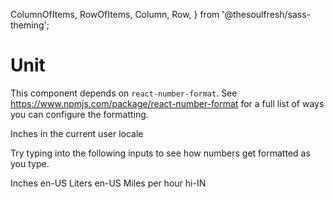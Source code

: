 
  ColumnOfItems,
  RowOfItems,
  Column,
  Row,
} from '@thesoulfresh/sass-theming';


<Meta title="Components/Numbers/Unit" />

# Unit

<Description of={Unit} />

This component depends on `react-number-format`. See https://www.npmjs.com/package/react-number-format
for a full list of ways you can configure the formatting.

<Canvas>
  <Story name="Unit" decorators={[ColumnOfItems]}>
    <label>Inches in the current user locale</label>
    <Unit unit="inch" value={10233} />
    <p>Try typing into the following inputs to see how numbers
    get formatted as you type.</p>
    <label>Inches en-US</label>
    <Unit input unit="inch" locale="en-US" defaultValue={87} onValueChange={act('onValueChange')}/>
    <label>Liters en-US</label>
    <Unit input unit="liter" locale="en-US" />
    <label>Miles per hour hi-IN</label>
    <Unit input unit="mile-per-hour" locale="hi-IN" />
  </Story>
</Canvas>

<ArgsTable of={Unit} />
